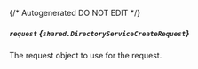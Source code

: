 {/* Autogenerated DO NOT EDIT  */}

##### `request` *{`shared.DirectoryServiceCreateRequest`}*
The request object to use for the request.
<Collapsible>
    <DirectoryServiceCreateRequest/>
</Collapsible>



